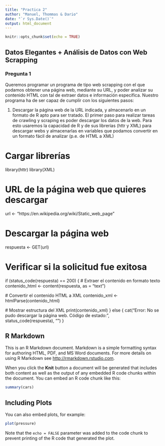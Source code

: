 ```yaml
---
title: "Practica 2"
author: "Manuel, Thommas & Dario"
date: "`r Sys.Date()`"
output: html_document
---
```


```r
knitr::opts_chunk$set(echo = TRUE)
```

## Datos Elegantes + Análisis de Datos con Web Scrapping 

### Pregunta 1
Queremos programar un programa de tipo web scrapping con el que podamos obtener
una página web, mediante su URL, y poder analizar su contenido HTML con tal de extraer
datos e información específica.
Nuestro programa ha de ser capaz de cumplir con los siguientes pasos:

1. Descargar la página web de la URL indicada, y almacenarlo en un formato de R
apto para ser tratado.
El primer paso para realizar tareas de crawling y scraping es poder descargar los
datos de la web. Para esto usaremos la capacidad de R y de sus librerías (httr y
XML) para descargar webs y almacenarlas en variables que podamos convertir
en un formato fácil de analizar (p.e. de HTML a XML)



# Cargar librerías
library(httr)
library(XML)

# URL de la página web que quieres descargar
url <- "https://en.wikipedia.org/wiki/Static_web_page"

# Descargar la página web
respuesta <- GET(url)

# Verificar si la solicitud fue exitosa
if (status_code(respuesta) == 200) {
  # Extraer el contenido en formato texto
  contenido_html <- content(respuesta, as = "text")
  
  # Convertir el contenido HTML a XML
  contenido_xml <- htmlParse(contenido_html)
  
  # Mostrar estructura del XML
  print(contenido_xml)
} else {
  cat("Error: No se pudo descargar la página web. Código de estado:", status_code(respuesta), "\n")
}






















## R Markdown

This is an R Markdown document. Markdown is a simple formatting syntax for authoring HTML, PDF, and MS Word documents. For more details on using R Markdown see <http://rmarkdown.rstudio.com>.

When you click the **Knit** button a document will be generated that includes both content as well as the output of any embedded R code chunks within the document. You can embed an R code chunk like this:

```r
summary(cars)
```

## Including Plots

You can also embed plots, for example:

```r
plot(pressure)
```

Note that the `echo = FALSE` parameter was added to the code chunk to prevent printing of the R code that generated the plot.
